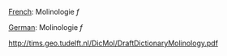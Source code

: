 

[[French]]: Molinologie ''f''

[[German]]: Molinologie ''f''


http://tims.geo.tudelft.nl/DicMol/DraftDictionaryMolinology.pdf